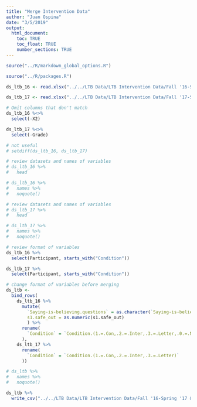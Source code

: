 ```yaml
---
title: "Merge Intervention Data"
author: "Juan Ospina"
date: "3/5/2019"
output: 
  html_document:
    toc: TRUE
    toc_float: TRUE
    number_sections: TRUE
---
```


```r
source("../R/markdown_global_options.R")
```

```r
source("../R/packages.R")
```

```r
ds_ltb_16 <- read.xlsx("../../LTB Data/LTB Intervention Data/Fall '16-Spring '17 Intervention Data (without first row).xlsx", sheet = 1, detectDates = TRUE, startRow = 1, colNames = TRUE)

ds_ltb_17 <- read.xlsx("../../LTB Data/LTB Intervention Data/Fall '17-Spring '18 Intervention Data (without first row).xlsx", sheet = 1, detectDates = TRUE, startRow = 1, colNames = TRUE)
```


```r
# Omit columns that don't match
ds_ltb_16 %<>% 
  select(-X2)

ds_ltb_17 %<>% 
  select(-Grade)
```

```r
# not useful
# setdiff(ds_ltb_16, ds_ltb_17)

# review datasets and names of variables
# ds_ltb_16 %>% 
#   head

# ds_ltb_16 %>% 
#   names %>% 
#   noquote()
```

```r
# review datasets and names of variables
# ds_ltb_17 %>% 
#   head

# ds_ltb_17 %>% 
#   names %>% 
#   noquote()
```

```r
# review format of variables
ds_ltb_16 %>% 
  select(Participant, starts_with("Condition"))

ds_ltb_17 %>% 
  select(Participant, starts_with("Condition"))

# change format of variables before merging
ds_ltb <-
  bind_rows(
    ds_ltb_16 %>% 
      mutate(
        `Saying-is-believing.questions` = as.character(`Saying-is-believing.questions`),
        s1.safe_out = as.numeric(s1.safe_out)
        ) %>% 
      rename(
        `Condition` = `Condition.(1.=.Con,.2.=.Inter,.3.=.Letter,.0.=.No.intervention.received)`
      ), 
    ds_ltb_17 %>% 
      rename(
        `Condition` = `Condition.(1.=.Con,.2.=.Inter,.3.=.Letter)`
      ))
```

```r
# ds_ltb %>% 
#   names %>% 
#   noquote()
```

```r
ds_ltb %>% 
  write_csv("../../LTB Data/LTB Intervention Data/Fall '16-Spring '17 & Fall '17-Spring '18 Intervention Data.csv")
```

